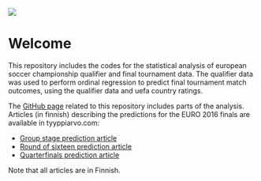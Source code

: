 ![](em_quarters.png)

# Welcome

This repository includes the codes for the statistical analysis of european soccer championship qualifier and final tournament data. The qualifier data was used to perform ordinal regression to predict final tournament match outcomes, using the qualifier data and uefa country ratings.

The [GitHub page](https://tuomonieminen.github.io/EURO2016/) related to this repository includes parts of the analysis. Articles (in finnish) describing the predictions for the EURO 2016 finals are available in tyyppiarvo.com:

- [Group stage prediction article](http://tyyppiarvo.com/2016/06/jalkapallossa-kannattaa-laukoa-ennustimme-em-turnauksen-alkuvaiheen-ottelut-ja-jatkoonmenijat/)
- [Round of sixteen prediction article](http://tyyppiarvo.com/2016/06/tyyppiarvo-tutki-32768-mahdollista-skenaariota-belgia-saksa-todennakoisin-em-finaali/)
- [Quarterfinals prediction article](http://tyyppiarvo.com/2016/06/paivitetty-em-futisennuste-islanti-kuusinkertaisti-mahdollisuutensa-euroopan-mestariksi/)

Note that all articles are in Finnish.
